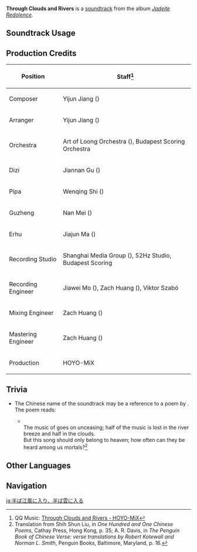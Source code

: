{{Soundtrack Infobox
|image          = Jadeite Redolence.png
|album          = Jadeite Redolence
|disc           = 1
|number         = 02
|featured       =
|featured2      =
|featured3      =
|featured_disc  =
|featured_disc2 =
|featured_disc3 =
|youtube_id     = x4YPIXc9aOY
|spotify_id     = 3ZWQjXPCSeYLEAi8g206he
|previous       = What a Delightful Scenery
|next           = A Nice Day at the Port
}}
'''Through Clouds and Rivers''' is a [[soundtrack]] from the album ''[[Jadeite Redolence]]''.

==Soundtrack Usage==
{{Soundtrack Usage
|location = Yilong Wharf//night
}}
<!--
==Other Arrangements==
{{Files by Category Gallery|Media Using an Unreleased Arrangement of {{subst:#titleparts:{{subst:PAGENAME}}}} Soundtrack}}
-->
==Production Credits==
{| class="wikitable sortable"
|-
! Position
! Staff<ref>QQ Music: [https://y.qq.com/n/ryqq/songDetail/003GxFse40NZe2 {{zh|半入江风半入云}} Through Clouds and Rivers - HOYO-MiX]</ref>
|-
! Composer
| Yijun Jiang ({{zh|姜以君}})
|-
! Arranger
| Yijun Jiang ({{zh|姜以君}})
|-
! Orchestra
| Art of Loong Orchestra ({{zh|龙之艺交响乐团}}), Budapest Scoring Orchestra
|-
! Dizi
| Jiannan Gu ({{zh|顾剑楠}})
|-
! Pipa
| Wenqing Shi ({{zh|施文卿}})
|-
! Guzheng
| Nan Mei ({{zh|梅楠}})
|-
! Erhu
| Jiajun Ma ({{zh|马稼骏}})
|-
! Recording Studio
| Shanghai Media Group ({{zh|上海广播大厦}}), 52Hz Studio, Budapest Scoring
|-
! Recording Engineer
| Jiawei Mo ({{zh|莫家伟}}), Zach Huang ({{zh|黄巍}}), Viktor Szabó
|-
! Mixing Engineer
| Zach Huang ({{zh|黄巍}})
|-
! Mastering Engineer
| Zach Huang ({{zh|黄巍}})
|-
! Production
| HOYO-MiX
|}

==Trivia==
*The Chinese name of the soundtrack may be a reference to a poem by {{w|Du Fu}}. The poem{{Lang|zh=贈花卿|zh_tl=To the Honourable Hua}} reads:
**{{zh|錦城絲管日紛紛，半入江風半入雲。<br>此曲只應天上有，人間能得幾回聞？}}<br>The music of {{W|Chengdu}} goes on unceasing; half of the music is lost in the river breeze and half in the clouds.<br>But this song should only belong to heaven; how often can they be heard among us mortals?<ref>Translation from Shih Shun Liu, in ''One Hundred and One Chinese Poems'', Cathay Press, Hong Kong, p. 35; A. R. Davis, in ''The Penguin Book of Chinese Verse: verse translations by Robert Kotewall and Norman L. Smith'', Penguin Books, Baltimore, Maryland, p. 16.</ref><br>
==Other Languages==
{{Other Languages
|default_hidden = 1
|en       = Through Clouds and Rivers
|zhs      = 半入江风半入云
|zhs_rm   = Bàn Rù Jiāngfēng Bàn Rù Yún
|zht      = 半入江風半入雲
|zht_rm   = Bàn Rù Jiāngfēng Bàn Rù Yún
|zh_tl    = Half in River Breeze, Half in Clouds
|ja       = 半ば江風に入り、半ば雲に入る
|ja_rm    = Nakaba Kawakaze ni Hairi, Nakaba Kumo ni Hairu
|ja_tl    = 
}}
<!--
==References==
{{Reflist}}
-->

==Navigation==
{{Soundtrack Navbox|Jadeite Redolence}}

{{Reflist}}

[[ja:半ば江風に入り、半ば雲に入る]]